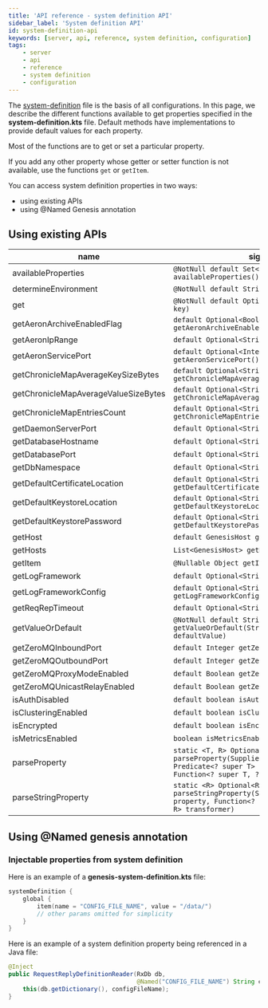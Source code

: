 ```yaml
---
title: 'API reference - system definition API'
sidebar_label: 'System definition API'
id: system-definition-api
keywords: [server, api, reference, system definition, configuration]
tags:
    - server
    - api
    - reference
    - system definition
    - configuration
---
```




The [system-definition](../../../getting-started/learn-the-basics/key-system-files/genesis-system-definitions/) file is the basis of all configurations. In this page, we describe the different functions available to get properties specified in the **system-definition.kts** file. Default methods have implementations to provide default values for each property.

Most of the functions are to get or set a particular property.

If you add any other property whose getter or setter function is not available, use the functions `get` or `getItem`.

You can access system definition properties in two ways:

-   using existing APIs
-   using @Named Genesis annotation

## Using existing APIs

| name | signature |
| --- | --- |
| availableProperties | `@NotNull default Set<String> availableProperties()` |
| determineEnvironment | `@NotNull default String determineEnvironment()` |
| get | `@NotNull default Optional<String> get(String key)` |
| getAeronArchiveEnabledFlag | `default Optional<Boolean> getAeronArchiveEnabledFlag()` |
| getAeronIpRange | `default Optional<String> getAeronIpRange()` |
| getAeronServicePort | `default Optional<Integer> getAeronServicePort()` |
| getChronicleMapAverageKeySizeBytes | `default Optional<String> getChronicleMapAverageKeySizeBytes()` |
| getChronicleMapAverageValueSizeBytes | `default Optional<String> getChronicleMapAverageValueSizeBytes()` |
| getChronicleMapEntriesCount | `default Optional<String> getChronicleMapEntriesCount()` |
| getDaemonServerPort | `default Optional<String> getDaemonServerPort()` |
| getDatabaseHostname | `default Optional<String> getDatabaseHostname()` |
| getDatabasePort | `default Optional<String> getDatabasePort()` |
| getDbNamespace | `default Optional<String> getDbNamespace()` |
| getDefaultCertificateLocation | `default Optional<String> getDefaultCertificateLocation()` |
| getDefaultKeystoreLocation | `default Optional<String> getDefaultKeystoreLocation()` |
| getDefaultKeystorePassword | `default Optional<String> getDefaultKeystorePassword()` |
| getHost | `default GenesisHost getHost(String hostName)` |
| getHosts | `List<GenesisHost> getHosts()` |
| getItem | `@Nullable Object getItem(String key)` |
| getLogFramework | `default Optional<String> getLogFramework()` |
| getLogFrameworkConfig | `default Optional<String> getLogFrameworkConfig()` |
| getReqRepTimeout | `default Optional<String> getReqRepTimeout()` |
| getValueOrDefault | `@NotNull default String getValueOrDefault(String key, @NotNull String defaultValue)` |
| getZeroMQInboundPort | `default Integer getZeroMQInboundPort()` |
| getZeroMQOutboundPort | `default Integer getZeroMQOutboundPort()` |
| getZeroMQProxyModeEnabled | `default Boolean getZeroMQProxyModeEnabled()` |
| getZeroMQUnicastRelayEnabled | `default Boolean getZeroMQUnicastRelayEnabled()` |
| isAuthDisabled | `default boolean isAuthDisabled()` |
| isClusteringEnabled | `default boolean isClusteringEnabled()` |
| isEncrypted | `default boolean isEncrypted(String key)` |
| isMetricsEnabled | `boolean isMetricsEnabled()` |
| parseProperty | `static <T, R> Optional<R> parseProperty(Supplier<Optional<T>> property, Predicate<? super T> canBeTransformed, Function<? super T, ? extends R> transformer)` |
| parseStringProperty | `static <R> Optional<R> parseStringProperty(Supplier<Optional<String>> property, Function<? super String, ? extends R> transformer)` |

## Using @Named genesis annotation

### Injectable properties from system definition
Here is an example of a **genesis-system-definition.kts** file:

```kotlin
systemDefinition {
    global {
        item(name = "CONFIG_FILE_NAME", value = "/data/")
        // other params omitted for simplicity
    }
}
```
Here is an example of a system definition property being referenced in a Java file:

```java
@Inject
public RequestReplyDefinitionReader(RxDb db,
                                    @Named("CONFIG_FILE_NAME") String configFileName) throws GenesisConfigurationException {
    this(db.getDictionary(), configFileName);
}
```